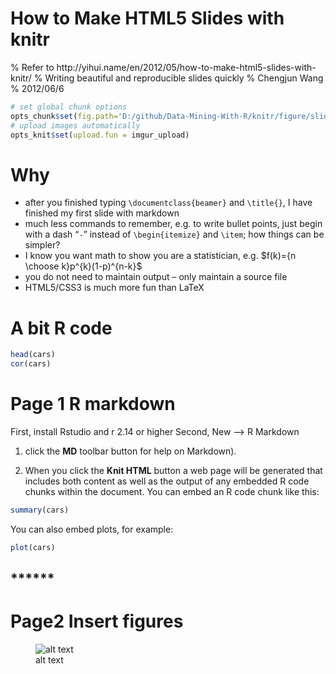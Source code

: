 How to Make HTML5 Slides with knitr
========================================================
% Refer to http://yihui.name/en/2012/05/how-to-make-html5-slides-with-knitr/
% Writing beautiful and reproducible slides quickly
% Chengjun Wang
% 2012/06/6

```r
# set global chunk options
opts_chunk$set(fig.path='D:/github/Data-Mining-With-R/knitr/figure/slides-', cache.path='D:/github/Data-Mining-With-R/knitr/cache/slides-', cache=TRUE)
# upload images automatically
opts_knit$set(upload.fun = imgur_upload)
```
# Why

- after you finished typing `\documentclass{beamer}` and `\title{}`, I have finished my first slide with markdown
- much less commands to remember, e.g. to write bullet points, just begin with a dash "`-`" instead of `\begin{itemize}` and `\item`; how things can be simpler?
- I know you want math to show you are a statistician, e.g. $f(k)={n \choose k}p^{k}(1-p)^{n-k}$
- you do not need to maintain output -- only maintain a source file
- HTML5/CSS3 is much more fun than LaTeX

# A bit R code

```r
head(cars)
cor(cars)
```

Page 1 R markdown
========================================================
First, install Rstudio and r 2.14 or higher
Second, New --> R Markdown

1. click the **MD** toolbar button for help on Markdown).

2. When you click the **Knit HTML** button a web page will be generated that includes both content as well as the output of any embedded R code chunks within the document. You can embed an R code chunk like this:

```r
summary(cars)
```

You can also embed plots, for example:

```r
plot(cars)
```
******
------
Page2 Insert figures
========================================================

![alt text](C:/Users/chengjun/Desktop/demiseOfBurst/demiseOfBurst.png)